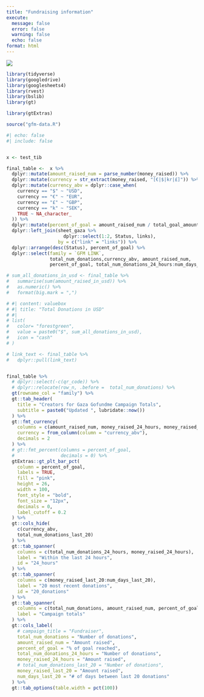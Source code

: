 ```yaml
---
title: "Fundraising information"
execute:
  message: false
  error: false
  warning: false
  echo: false
format: html
---
```


![](images/cfg-logo.png){fig-align="center"}


```r

library(tidyverse)
library(googledrive)
library(googlesheets4)
library(rvest)
library(bslib)
library(gt)

library(gtExtras)

```


```r

source("gfm-data.R")

```


```r

#| echo: false
#| include: false


x <- test_tib

final_table <-  x %>% 
  dplyr::mutate(amount_raised_num = parse_number(money_raised)) %>% 
  dplyr::mutate(currency = str_extract(money_raised, "[€|$|kr|£]")) %>% 
  dplyr::mutate(currency_abv = dplyr::case_when(
    currency == "$" ~ "USD",
    currency == "€" ~ "EUR",
    currency == "£" ~ "GBP",
    currency == "k" ~ "SEK",
    TRUE ~ NA_character_
  )) %>% 
  dplyr::mutate(percent_of_goal = amount_raised_num / total_goal_amount) %>% 
  dplyr::left_join(sheet_gaza %>% 
                     dplyr::select(1:2, Status, links),
                   by = c("link" = "links")) %>% 
  dplyr::arrange(desc(Status), percent_of_goal) %>%  
  dplyr::select(family = `GFM LINK`,
                total_num_donations,currency_abv, amount_raised_num, 
                percent_of_goal, total_num_donations_24_hours:num_days_last_20)

# sum_all_donations_in_usd <- final_table %>%
#   summarise(sum(amount_raised_in_usd)) %>%
#   as.numeric() %>%
#   format(big.mark = ",")

```


```r
# #| content: valuebox
# #| title: "Total Donations in USD"
# #| 
# list(
#   color= "forestgreen",
#   value = paste0("$", sum_all_donations_in_usd),
#   icon = "cash"
# )
```




```r


# link_text <- final_table %>% 
#   dplyr::pull(link_text)


final_table %>% 
  # dplyr::select(-c(qr_code)) %>%
  # dplyr::relocate(row_n, .before =  total_num_donations) %>% 
  gt(rowname_col = "family") %>% 
  gt::tab_header(
    title = "Creators for Gaza Gofundme Campaign Totals",
    subtitle = paste0("Updated ", lubridate::now())
  ) %>% 
  gt::fmt_currency(
    columns = c(amount_raised_num, money_raised_24_hours, money_raised_last_20),
    currency = from_column(column = "currency_abv"),
    decimals = 2
  ) %>% 
  # gt::fmt_percent(columns = percent_of_goal,
  #                 decimals = 0) %>%
  gtExtras::gt_plt_bar_pct(
    column = percent_of_goal,
    labels = TRUE,
    fill = "pink",
    height = 26,
    width = 100,
    font_style = "bold",
    font_size = "12px",
    decimals = 0,
    label_cutoff = 0.2
  ) %>%   
  gt::cols_hide(
    c(currency_abv,
    total_num_donations_last_20)
  ) %>% 
  gt::tab_spanner(
    columns = c(total_num_donations_24_hours, money_raised_24_hours),
    label = "Within the last 24 hours",
    id = "24_hours"
  ) %>% 
  gt::tab_spanner(
    columns = c(money_raised_last_20:num_days_last_20),
    label = "20 most recent donations",
    id = "20_donations"
  ) %>%   
  gt::tab_spanner(
    columns = c(total_num_donations, amount_raised_num, percent_of_goal),
    label = "Campaign totals"
  ) %>%     
  gt::cols_label(
    # campaign_title = "Fundraiser",
    total_num_donations = "Number of donations",
    amount_raised_num = "Amount raised",
    percent_of_goal = "% of goal reached",
    total_num_donations_24_hours = "Number of donations",
    money_raised_24_hours = "Amount raised",
    # total_num_donations_last_20 = "Number of donations",
    money_raised_last_20 = "Amount raised",
    num_days_last_20 = "# of days between last 20 donations"
  ) %>% 
  gt::tab_options(table.width = pct(100))  



```
